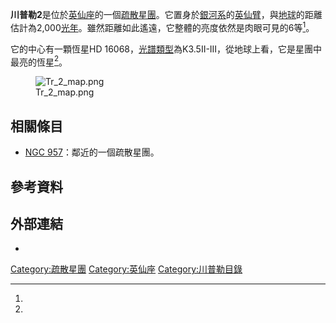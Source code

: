 {{one source|date=November 2016}}
{{Infobox cluster
| name = 川普勒2
| image = [[File:Tr_2.png|300 px]]
| caption = 從恆星軟體（Stellarium）看見的川普勒2。
| credit =
| epoch = [[曆元#Julian_years_and_J2000|J2000.0]]
| constellation = [[英仙座|英仙座]]
| ra = {{RA|02|36|00}}
| dec = {{DEC|+55|50|00}}
| dist_ly = 2,000
| dist_pc =
| appmag_v = 5.9<ref name=A>{{cite web
 | title = SIMBAD Astronomical Database
 | work = Results for C 0233+557
 | url = http://simbad.u-strasbg.fr/simbad/sim-basic?Ident=Trumpler+2&submit=SIMBAD+search
 | access-date = 2020-08-28
 | archive-date = 2014-05-17
 | archive-url = https://web.archive.org/web/20140517120757/http://simbad.u-strasbg.fr/simbad/sim-basic?Ident=Trumpler+2&submit=SIMBAD+search
 | dead-url = no
 }}</ref>
| size_v =
| mass_msol =
| age =
| notes =
| names = [[科林德目錄|Cr]] 29, C 0233+557<ref name=A />
}}

'''川普勒2'''是位於[[英仙座|英仙座]]的一個[[疏散星團|疏散星團]]。它置身於[[銀河系|銀河系]]的[[英仙臂|英仙臂]]，與[[地球|地球]]的距離估計為2,000[[光年|光年]]。雖然距離如此遙遠，它整體的亮度依然是肉眼可見的6等<ref name=A />。

它的中心有一顆恆星HD 16068，[[光譜類型|光譜類型]]為K3.5II-III，從地球上看，它是星團中最亮的恆星<ref name=A />。

[[Image:Tr_2_map.png|thumb]]

== 相關條目 ==
*[[NGC_957|NGC 957]]：鄰近的一個疏散星團。

== 參考資料 ==
{{reflist}}

== 外部連結 ==
* {{commonscat-inline}}

[[Category:疏散星團|Category:疏散星團]]
[[Category:英仙座|Category:英仙座]]
[[Category:川普勒目錄|Category:川普勒目錄]]